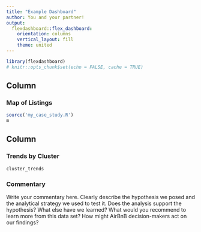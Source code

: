 ```yaml
---
title: "Example Dashboard"
author: You and your partner!  
output: 
  flexdashboard::flex_dashboard:
    orientation: columns
    vertical_layout: fill
    theme: united
---
```


```r
library(flexdashboard)
# knitr::opts_chunk$set(echo = FALSE, cache = TRUE)
```

Column {data-width=650}
-----------------------------------------------------------------------

### Map of Listings

```r
source('my_case_study.R')
m
```

Column {data-width=350}
-----------------------------------------------------------------------

### Trends by Cluster

```r
cluster_trends
```

### Commentary

Write your commentary here. Clearly describe the hypothesis we posed and the analytical strategy we used to test it. Does the analysis support the hypothesis? What else have we learned? What would you recommend to learn more from this data set? How might AirBnB decision-makers act on our findings? 

